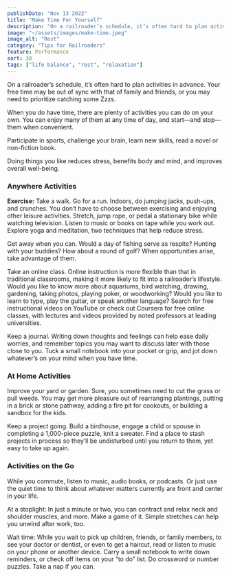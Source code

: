 ```yaml
---
publishDate: "Nov 13 2022"
title: "Make Time For Yourself"
description: "On a railroader’s schedule, it’s often hard to plan activities in advance. Your free time may be out of sync with that of family and friends, or you may need to prioritize catching some Zzzs."
image: "~/assets/images/make-time.jpeg"
image_alt: "Rest"
category: "Tips for Railroaders"
feature: Performance
sort: 30
tags: ["life balance", "rest", "relaxation"]
---
```


On a railroader’s schedule, it’s often hard to plan activities in advance. Your free time may be out of sync with that of family and friends, or you may need to prioritize catching some Zzzs.

When you do have time, there are plenty of activities you can do on your own. You can enjoy many of them at any time of day, and start—and stop—them when convenient.

Participate in sports, challenge your brain, learn new skills, read a novel or non-fiction book.

Doing things you like reduces stress, benefits body and mind, and improves overall well-being.

### Anywhere Activities
**Exercise:** Take a walk. Go for a run. Indoors, do jumping jacks, push-ups, and crunches. You don’t have to choose between exercising and enjoying other leisure activities. Stretch, jump rope, or pedal a stationary bike while watching television. Listen to music or books on tape while you work out. Explore yoga and meditation, two techniques that help reduce stress.

Get away when you can. Would a day of fishing serve as respite? Hunting with your buddies? How about a round of golf? When opportunities arise, take advantage of them.

Take an online class. Online instruction is more flexible than that in traditional classrooms, making it more likely to fit into a railroader’s lifestyle. Would you like to know more about aquariums, bird watching, drawing, gardening, taking photos, playing poker, or woodworking? Would you like to learn to type, play the guitar, or speak another language? Search for free instructional videos on YouTube or check out Coursera for free online classes, with lectures and videos provided by noted professors at leading universities.

Keep a journal. Writing down thoughts and feelings can help ease daily worries, and remember topics you may want to discuss later with those close to you. Tuck a small notebook into your pocket or grip, and jot down whatever’s on your mind when you have time.

### At Home Activities
Improve your yard or garden. Sure, you sometimes need to cut the grass or pull weeds. You may get more pleasure out of rearranging plantings, putting in a brick or stone pathway, adding a fire pit for cookouts, or building a sandbox for the kids.

Keep a project going. Build a birdhouse, engage a child or spouse in completing a 1,000-piece puzzle, knit a sweater. Find a place to stash projects in process so they’ll be undisturbed until you return to them, yet easy to take up again.

### Activities on the Go

While you commute, listen to music, audio books, or podcasts. Or just use the quiet time to think about whatever matters currently are front and center in your life.

At a stoplight: In just a minute or two, you can contract and relax neck and shoulder muscles, and more. Make a game of it. Simple stretches can help you unwind after work, too.

Wait time: While you wait to pick up children, friends, or family members, to see your doctor or dentist, or even to get a haircut, read or listen to music on your phone or another device. Carry a small notebook to write down reminders, or check off items on your “to do” list. Do crossword or number puzzles. Take a nap if you can.